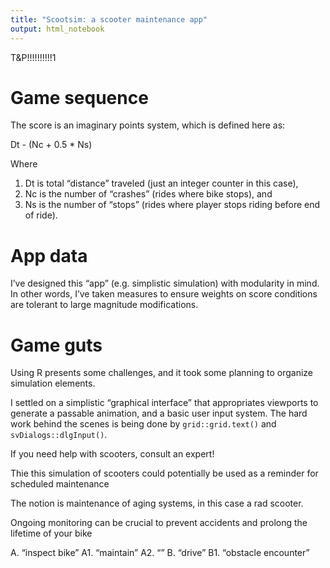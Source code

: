 ```yaml
---
title: "Scootsim: a scooter maintenance app"
output: html_notebook
---
```


<!-- # 

https://stackoverflow.com/questions/13143801/update-plots-during-for-loop-from-within-rstudio 

https://stackoverflow.com/questions/8772630/plotting-during-a-loop-in-rstudio

https://stackoverflow.com/questions/46116614/taking-inputs-through-pop-up-window-in-r/46116803

-->

T&P!!!!!!!!!!1

# Game sequence

The score is an imaginary points system, which is defined here as:

Dt - (Nc + 0.5 * Ns)

Where 

1. Dt is total "distance" traveled (just an integer counter in this case), 
2. Nc is the number of "crashes" (rides where bike stops), and 
3. Ns is the number of "stops" (rides where player stops riding before end of ride).

# App data

I've designed this "app" (e.g. simplistic simulation) with modularity in mind. In other words, I've taken measures to ensure weights on score conditions are tolerant to large magnitude modifications.

# Game guts

Using R presents some challenges, and it took some planning to organize simulation elements.

I settled on a simplistic "graphical interface" that appropriates viewports to generate a passable animation, and a basic user input system. The hard work behind the scenes is being done by `grid::grid.text()` and `svDialogs::dlgInput()`.


If you need help with scooters, consult an expert!


Thie this simulation of scooters could potentially be used as a reminder for scheduled maintenance

The notion is maintenance of aging systems, in this case a rad scooter.

Ongoing monitoring can be crucial to prevent accidents and prolong the lifetime of your bike



A. "inspect bike"
A1. "maintain"
A2. ""
B. "drive"
B1. "obstacle encounter"


